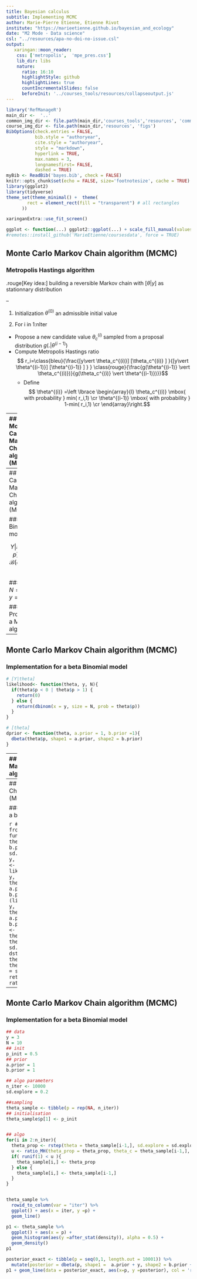 ```yaml
---
title: Bayesian calculus
subtitle: Implementing MCMC
author: Marie-Pierre Etienne, Etienne Rivot 
institute: "https://marieetienne.github.io/bayesian_and_ecology"
date: "M2 Mode - Data science"
csl: "../resources/apa-no-doi-no-issue.csl"
output:
   xaringan::moon_reader:
    css: ['metropolis',  'mpe_pres.css']
    lib_dir: libs
    nature:
      ratio: 16:10
      highlightStyle: github
      highlightLines: true
      countIncrementalSlides: false
      beforeInit: '../courses_tools/resources/collapseoutput.js'
---
```


<script type="text/x-mathjax-config">
  MathJax.Hub.Config({ TeX: { extensions: ["color.js", "HTML.js"] }});
</script>






```r
library('RefManageR')
main_dir <-  '..'
common_img_dir <- file.path(main_dir,'courses_tools','resources', 'common_figs')
course_img_dir <- file.path(main_dir,'resources', 'figs')
BibOptions(check.entries = FALSE,
           bib.style = "authoryear",
           cite.style = "authoryear",
           style = "markdown",
           hyperlink = TRUE,
           max.names = 3,
           longnamesfirst= FALSE, 
           dashed = TRUE)
myBib <- ReadBib('bayes.bib', check = FALSE)
knitr::opts_chunk$set(echo = FALSE, size='footnotesize', cache = TRUE)
library(ggplot2)
library(tidyverse)
theme_set(theme_minimal() +  theme(
        rect = element_rect(fill = "transparent") # all rectangles
      ))
```

```r
xaringanExtra::use_fit_screen()
```


```r
ggplot <- function(...) ggplot2::ggplot(...) + scale_fill_manual(values = wesanderson::wes_palette(name = "Darjeeling1")) + scale_color_manual(values = wesanderson::wes_palette(name = "Darjeeling1")) 
#remotes::install_github('MarieEtienne/coursesdata', force = TRUE)
```



<!-- F1D763 -->
<!-- F7A913 -->
<!-- C94326 -->
<!-- 1F908E -->
<!-- 33658A -->



## Monte Carlo Markov Chain algorithm (MCMC)

### Metropolis Hastings algorithm

.rouge[Key idea:] building a reversible Markov chain with $[\theta\vert y]$ as stationnary distribution

--

1. Initialization   $\theta^{(0)}$ an admissible initial value

2. For i in 1:nIter
  + Propose a new candidate value $\theta_c^{(i)}$ sampled from a proposal distribution $g(. \vert \theta^{(i-1)})$
  + Compute Metropolis Hastings ratio
    $$ r_i=\class{bleu}{\frac{[y\vert \theta_c^{(i)}] [\theta_c^{(i)} ] }{[y\vert \theta^{(i-1)}] [\theta^{(i-1)} ] } } \class{rouge}{\frac{g(\theta^{(i-1)} \vert \theta_c^{(i)})}{g(\theta_c^{(i)} \vert \theta^{(i-1)})}}$$
    + Define 
    $$ \theta^{(i)} =\left \lbrace
    \begin{array}{l}
    \theta_c^{(i)} \mbox{ with probability } min( r_i,1) \cr
    \theta^{(i-1)} \mbox{ with probability } 1-min( r_i,1) \cr
    \end{array}\right.$$


---
## Monte Carlo Markov Chain algorithm (MCMC)

### Generic Implementation 

.pull-left[
```r
# [Y|theta]
likelihood<- function(theta, y){
  
}

```
  

```r
# [theta]
dprior <- function(theta){
  
}
```
]

.pull-right[

```r
# d(theta_c|theta_i-1)
dstep <- function(theta1, theta2){
  
}
```


```r
# sample theta_prop from theta
rstep <- function(theta){
}
```

]


---
## Monte Carlo Markov Chain algorithm (MCMC)

### Beta Binomial model 

$$Y\vert \mathcal{B}in(N, p), \quad p\vert \mathcal{B}(eta)(1,1)$$

### Data
$N= 10, y=3$

### Propose a MCMC algorithm


---
## Monte Carlo Markov Chain algorithm (MCMC)

###  Implementation for a beta Binomial model 


```r
# [Y|theta]
likelihood<- function(theta, y, N){
  if(theta$p < 0 | theta$p > 1) { 
    return(0)
  } else {
    return(dbinom(x = y, size = N, prob = theta$p))
  }
}

```
  

```r
# [theta]
dprior <- function(theta, a.prior = 1, b.prior =1){
  dbeta(theta$p, shape1 = a.prior, shape2 = b.prior)
}
```

---
## Monte Carlo Markov Chain algorithm (MCMC)

###  Implementation for a beta Binomial model 

```r
# d(theta_c|theta_i-1)
dstep <- function(theta1, theta2, sd.explore = 0.1){
  dnorm(theta2$p, mean = theta1$p, sd = sd.explore)
}
```


```r
# sample theta_prop from theta
rstep <- function(theta, sd.explore = 0.1){
  theta_prop= list()
  theta_prop$p <- rnorm(1, mean = theta$p, sd = sd.explore)
  return(theta_prop)
}
```


---
## Monte Carlo Markov Chain algorithm (MCMC)

###  Implementation for a beta Binomial model 


```r
# sample theta_prop from theta
ratio_MH <- function(theta_prop, theta_c, 
                     a.prior = 1, b.prior = 1, sd.explore = 0.1, 
                     y = y, N = N){
  ratio_post <- likelihood(theta_prop, y, N) * dprior(theta = theta_prop, a.prior = a.prior, b.prior = b.prior) /
    (likelihood(theta_c, y, N) * dprior(theta = theta_c, a.prior = a.prior, b.prior = b.prior))
  ratio_step <- dstep(theta1 = theta_prop, theta2 = theta_c, sd.explore = sd.explore) / 
    dstep(theta1 = theta_c, theta2 = theta_prop, sd.explore = sd.explore)
  return(ratio_post * ratio_step)
}
```

---
## Monte Carlo Markov Chain algorithm (MCMC)

###  Implementation for a beta Binomial model 


```r
## data 
y = 3
N = 10
## init 
p_init = 0.5
## prior
a.prior = 1
b.prior = 1

## algo parameters
n_iter <- 10000
sd.explore = 0.2

##sampling
theta_sample <- tibble(p = rep(NA, n_iter))
## initialisation
theta_sample$p[1] <- p_init


## algo
for(i in 2:n_iter){
  theta_prop <- rstep(theta = theta_sample[i-1,], sd.explore = sd.explore)
  u <- ratio_MH(theta_prop = theta_prop, theta_c = theta_sample[i-1,], a.prior = a.prior , b.prior = b.prior, sd.explore = sd.explore, y =y, N =N)
  if( runif(1) < u ){
    theta_sample[i,] <- theta_prop
  } else {
    theta_sample[i,] <- theta_sample[i-1,]
  }
}


theta_sample %>%  
  rowid_to_column(var = "iter") %>%
  ggplot() + aes(x = iter, y =p) + 
  geom_line()

p1 <- theta_sample %>% 
  ggplot() + aes(x = p) + 
  geom_histogram(aes(y =after_stat(density)), alpha = 0.5) +
  geom_density()
p1

posterior_exact <- tibble(p = seq(0,1, length.out = 10001)) %>% 
  mutate(posterior = dbeta(p, shape1 =  a.prior + y, shape2 = b.prior + N - y))
p1 + geom_line(data = posterior_exact, aes(x=p, y =posterior), col = 'red')
```

